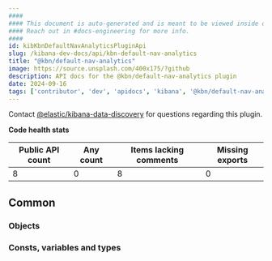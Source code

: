 ```yaml
---
####
#### This document is auto-generated and is meant to be viewed inside our experimental, new docs system.
#### Reach out in #docs-engineering for more info.
####
id: kibKbnDefaultNavAnalyticsPluginApi
slug: /kibana-dev-docs/api/kbn-default-nav-analytics
title: "@kbn/default-nav-analytics"
image: https://source.unsplash.com/400x175/?github
description: API docs for the @kbn/default-nav-analytics plugin
date: 2024-09-16
tags: ['contributor', 'dev', 'apidocs', 'kibana', '@kbn/default-nav-analytics']
---
```




Contact [@elastic/kibana-data-discovery](https://github.com/orgs/elastic/teams/kibana-data-discovery) for questions regarding this plugin.

**Code health stats**

| Public API count  | Any count | Items lacking comments | Missing exports |
|-------------------|-----------|------------------------|-----------------|
| 8 | 0 | 8 | 0 |

## Common

### Objects
<DocDefinitionList data={kbnDefaultNavAnalyticsObj.common.objects}/>

### Consts, variables and types
<DocDefinitionList data={kbnDefaultNavAnalyticsObj.common.misc}/>

